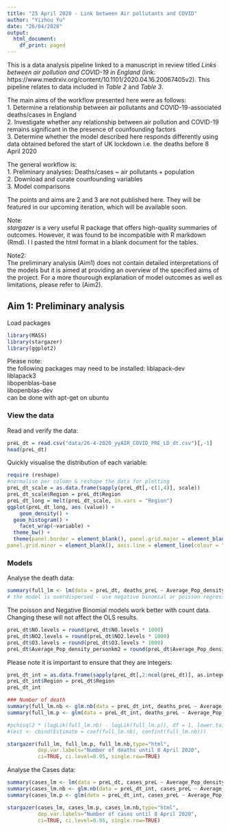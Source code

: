 ```yaml
---
title: "25 April 2020 - Link between Air pollutants and COVID"
author: "Yizhou Yu"
date: "26/04/2020"
output:
  html_document:
    df_print: paged
---
```


This is a data analysis pipeline linked to a manuscript in review titled *Links between air pollution and COVID-19 in England* (link: https://www.medrxiv.org/content/10.1101/2020.04.16.20067405v2). This pipeline relates to data included in *Table 2* and *Table 3*.

The main aims of the workflow presented here were as follows: <br>
1. Determine a relationship between air pollutants and COVID-19-associated deaths/cases in England<br>
2. Investigate whether any relationship between air pollution and COVID-19 remains significant in the presence of counfounding factors<br>
3. Determine whether the model described here responds differently using data obtained befored the start of UK lockdown i.e. the deaths before 8 April 2020

The general workflow is: <br>
1. Preliminary analyses: Deaths/cases ~ air pollutants + population <br>
2. Download and curate counfounding variables <br> 
3. Model comparisons <br> 

The points and aims are 2 and 3 are not published here. They will be featured in our upcoming iteration, which will be available soon.

Note:<br> 
*stargazer* is a very useful R package that offers high-quality summaries of outcomes. However, it was found to be incompatible with R markdown (Rmd). I I pasted the html format in a blank document for the tables.

Note2:<br>
The preliminary analysis (Aim1) does not contain detailed interpretations of the models but it is aimed at providing an overview of the specified aims of the project.
For a more thourough explanation of model outcomes as well as limitations, please refer to (Aim2).


## Aim 1: Preliminary analysis

Load packages

```r
library(MASS)
library(stargazer)
library(ggplot2)
```

Please note: <br> the following packages may need to be installed: 
liblapack-dev<br>
liblapack3<br>
libopenblas-base<br>
libopenblas-dev<br>
can be done with apt-get on ubuntu 

### View the data

Read and verify the data:
```r
preL_dt = read.csv("data/26-4-2020_yyAIR_COVID_PRE_LD_dt.csv")[,-1]
head(preL_dt)
```


Quickly visualise the distribution of each variable:

```r
require (reshape)
#normalise per column & reshape the data for plotting
preL_dt_scale = as.data.frame(sapply(preL_dt[,-c(1,4)], scale))
preL_dt_scale$Region = preL_dt$Region
preL_dt_long = melt(preL_dt_scale, in.vars = "Region")
ggplot(preL_dt_long, aes (value)) +
    geom_density() +
  geom_histogram() +
    facet_wrap(~variable) + 
  theme_bw() + 
  theme(panel.border = element_blank(), panel.grid.major = element_blank(),
panel.grid.minor = element_blank(), axis.line = element_line(colour = "black"))
```

### Models
Analyse the death data:

```r
summary(full_lm <- lm(data = preL_dt, deaths_preL ~ Average_Pop_density_personkm2 + NO.levels + NO2.levels + O3.levels))
# the model is overdispersed - use negative binomial or poisson regressions 
```

The poisson and Negative Binomial models work better with count data. Changing these will not affect the OLS results.
```r
preL_dt$NO.levels = round(preL_dt$NO.levels * 1000)
preL_dt$NO2.levels = round(preL_dt$NO2.levels * 1000)
preL_dt$O3.levels = round(preL_dt$O3.levels * 1000)
preL_dt$Average_Pop_density_personkm2 = round(preL_dt$Average_Pop_density_personkm2)
```

Please note it is important to ensure that they are integers:

```r
preL_dt_int = as.data.frame(sapply(preL_dt[,2:ncol(preL_dt)], as.integer))
preL_dt_int$Region = preL_dt$Region
preL_dt_int
```


```r
### Number of death
summary(full_lm.nb <- glm.nb(data = preL_dt_int, deaths_preL ~ Average_Pop_density_personkm2 + NO.levels + NO2.levels + O3.levels))
summary(full_lm.p <- glm(data = preL_dt_int, deaths_preL ~ Average_Pop_density_personkm2 + NO.levels + NO2.levels + O3.levels, family = "poisson"))

#pchisq(2 * (logLik(full_lm.nb) - logLik(full_lm.p)), df = 1, lower.tail = FALSE)
#(est <- cbind(Estimate = coef(full_lm.nb), confint(full_lm.nb)))
```

```r
stargazer(full_lm, full_lm.p, full_lm.nb,type="html",
          dep.var.labels="Number of deaths until 8 April 2020",
          ci=TRUE, ci.level=0.95, single.row=TRUE)
```

Analyse the Cases data:

```r
summary(cases_lm <- lm(data = preL_dt, cases_preL ~ Average_Pop_density_personkm2 + NO.levels + NO2.levels + O3.levels))
summary(cases_lm.nb <- glm.nb(data = preL_dt_int, cases_preL ~ Average_Pop_density_personkm2 + NO.levels + NO2.levels + O3.levels))
summary(cases_lm.p <- glm(data = preL_dt_int, cases_preL ~ Average_Pop_density_personkm2 + NO.levels + NO2.levels + O3.levels, family = "poisson"))

```

```r
stargazer(cases_lm, cases_lm.p, cases_lm.nb,type="html",
          dep.var.labels="Number of cases until 8 April 2020",
          ci=TRUE, ci.level=0.95, single.row=TRUE)
```
